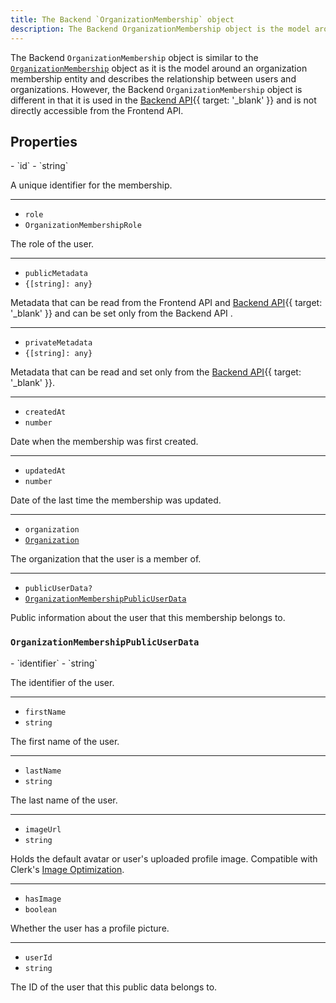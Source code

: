 ```yaml
---
title: The Backend `OrganizationMembership` object
description: The Backend OrganizationMembership object is the model around an organization membership entity and describes the relationship between users and organizations.
---
```


The Backend `OrganizationMembership` object is similar to the [`OrganizationMembership`](/docs/references/javascript/organization-membership) object as it is the model around an organization membership entity and describes the relationship between users and organizations. However, the Backend `OrganizationMembership` object is different in that it is used in the [Backend API](/docs/reference/backend-api/tag/Organization-Memberships#operation/CreateOrganizationMembership){{ target: '_blank' }} and is not directly accessible from the Frontend API.

## Properties

<Properties>
  - `id`
  - `string`

  A unique identifier for the membership.

  ---

  - `role`
  - `OrganizationMembershipRole`

  The role of the user.

  ---

  - `publicMetadata`
  - `{[string]: any}`

  Metadata that can be read from the Frontend API and [Backend API](/docs/reference/backend-api){{ target: '_blank' }} and can be set only from the Backend API .

  ---

  - `privateMetadata`
  - `{[string]: any}`

  Metadata that can be read and set only from the [Backend API](/docs/reference/backend-api){{ target: '_blank' }}.

  ---

  - `createdAt`
  - `number`

  Date when the membership was first created.

  ---

  - `updatedAt`
  - `number`

  Date of the last time the membership was updated.

  ---

  - `organization`
  - [`Organization`](/docs/references/backend/types/backend-organization)

  The organization that the user is a member of.

  ---

  - `publicUserData?`
  - [`OrganizationMembershipPublicUserData`](#organization-membership-public-user-data)

  Public information about the user that this membership belongs to.
</Properties>

### `OrganizationMembershipPublicUserData`

<Properties>
  - `identifier`
  - `string`

  The identifier of the user.

  ---

  - `firstName`
  - `string`

  The first name of the user.

  ---

  - `lastName`
  - `string`

  The last name of the user.

  ---

  - `imageUrl`
  - `string`

  Holds the default avatar or user's uploaded profile image. Compatible with Clerk's [Image Optimization](/docs/guides/image-optimization/imageurl-image-optimization).

  ---

  - `hasImage`
  - `boolean`

  Whether the user has a profile picture.

  ---

  - `userId`
  - `string`

  The ID of the user that this public data belongs to.
</Properties>

